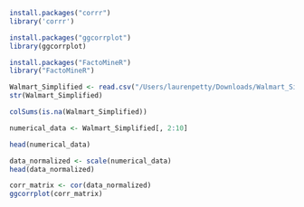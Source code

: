 ```r
install.packages("corrr")
library('corrr')
```
```r
install.packages("ggcorrplot")
library(ggcorrplot)
```
```r
install.packages("FactoMineR")
library("FactoMineR")
```

```r
Walmart_Simplified <- read.csv("/Users/laurenpetty/Downloads/Walmart_Simplified_Transposed2.csv")
str(Walmart_Simplified)
```

```r
colSums(is.na(Walmart_Simplified))
```

```r
numerical_data <- Walmart_Simplified[, 2:10]

head(numerical_data)
```




```r
data_normalized <- scale(numerical_data)
head(data_normalized)
```
```r
corr_matrix <- cor(data_normalized)
ggcorrplot(corr_matrix)
```

